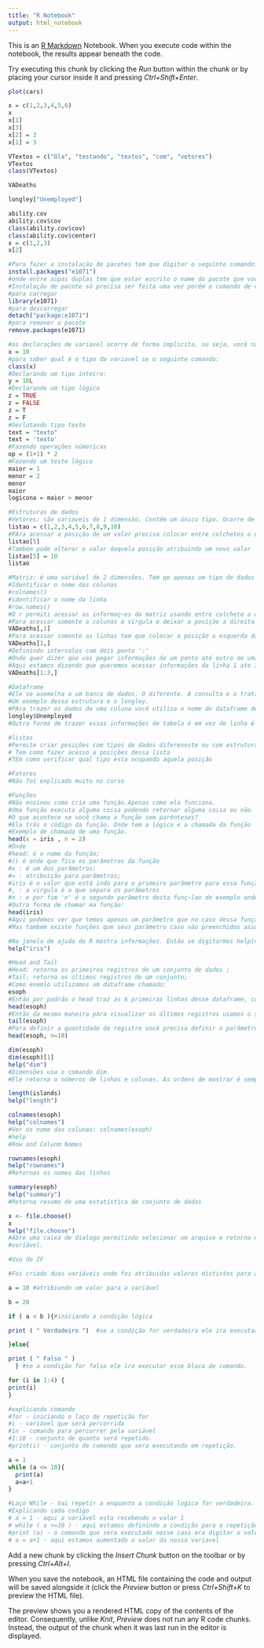```yaml
---
title: "R Notebook"
output: html_notebook
---
```


This is an [R Markdown](http://rmarkdown.rstudio.com) Notebook. When you execute code within the notebook, the results appear beneath the code. 

Try executing this chunk by clicking the *Run* button within the chunk or by placing your cursor inside it and pressing *Ctrl+Shift+Enter*. 

```r
plot(cars)
```
```r
x = c(1,2,3,4,5,6)
x
x[1]
x[3]
x[2] = 3
x[1] = 3
```


```r
VTextos = c("Ola", "testando", "textos", "com", "vetores")
VTextos
class(VTextos)
```


```r
VADeaths
```


```r
longley["Unemployed"]
```
```r
ability.cov
ability.cov$cov
class(ability.cov$cov)
class(ability.cov$center)
x = c(1,2,3)
x[2]
```


```r
#Para fazer a instalação de pacotes tem que digitar o seguinte comando:
install.packages("e1071")
#onde entre aspas duplas tem que estar escrito o nome do pacote que você quer instalar
#Instalação de pacote só precisa ser feita uma vez porém o comando de carregar o pacote precisa er feito sempre
#para carregar
library(e1071)
#para descarregar
detach("package:e1071")
#para remover o pacote
remove.packages(e1071)
```


```r
#as declarações de variavel ocorre de forma implicita, ou seja, você não precisa dizer o tipo da variavel
x = 10
#para saber qual é o tipo da variavel se o seguinte comando:
class(x)
#Declarando um tipo inteiro:
y = 10L
#Declarando um tipo lógico
z = TRUE
z = FALSE
z = T
z = F
#Declatando tipo texto
text = "texto"
text = 'texto'
#Fazendo operações númericas
op = (1+1) * 2
#Fazendo um teste lógico
maior = 1
menor = 2
menor
maior
logicona = maior > menor
```


```r
#Estruturas de dados
#Vetores: são variaveis de 1 dimensão. Contém um único tipo. Ocorre de forma implicita a declaração do seu tipo. E no vetor todos os dados tem que ser do mesmo tipo. Como declarar:
listao = c(1,2,3,4,5,6,7,8,9,10)
#PAra acessar a posição de um valor precisa colocar entre colchetes o núemro da sua posição:
listao[5]
#Também pode alterar o valor daquela posição atribuindo um novo valor
listao[5] = 10
listao
```


```r
#Matriz: é uma variável de 2 dimensões. Tem qe apenas um tipo de dados comando para identificar os nomes da linhas e colunas.
#Identificar o nome das colunas
#colnames()
#identificar o nome da linha
#row.names()
#O r permiti acessar as informaç~es da matriz usando entre colchete a célula, linha ou coluna que deseja acessar
#Para acessar somente a colunas a virgula e deixar a posição a direita da virgula:
VADeaths[,1]
#Para acessar somente as linhas tem que colocar a posição a esquerda da virgula
VADeaths[1,]
#Definindo intervalos com dois ponto ':'
#Onde quer dizer que vai pegar informações de um ponto até outro de uma linha ou coluna
#Aqui estamos dizendo que queremos acessar informações da linha 1 ate 3 sem definir as colunas
VADeaths[1:3,]
```


```r
#Dataframe
#Ele se asemelha a um banco de dados. O diferente. A consulta e o tratamento das informaçoes é a mesma que a matrix
#Um exemplo dessa estrutura e o longley.
#PAra trazer os dados de uma coluna você utiliza o nome do dataframe depois cifrão depois o nome da coluna 
longley$Unemployed
#Outra forma de trazer essas informações de tabela é em vez de linha é digitar o nome do dataframe depois digitar o nome das coluna entre aspas e colchetes
```


```r
#listas
#Permite criar posições com tipos de dados difereneste ou com estruturas de dados diferentes.
# Tem como fazer acesso a posições dessa lista
#TEm como verificar qual tipo esta ocupando aquela posição
```


```r
#Fatores
#Não foi explicado muito no curso
```


```r
#Funções
#Não ensinou como cria uma função.Apenas como ela funciona. 
#Uma função executa alguma coisa podendo retornar alguma coisa ou não. E o que está entre os prênteses são os parâmetro de entrada para aquela função trabalhe com esse valor.
#O que acontece se você chama a função sem parênteses?
#Ela trás o código da função. Onde tem a lógica e a chamada da função
#Exemplo de chamada de uma função.
head(x = iris , n = 2)
#Onde
#head: é o nome da função;
#() é onde que fica os parâmetros da função
#x : é um dos parâmetros;
#= : atribuição para parâmetros;
#iris é o valor que está indo para o primeiro parâmetro para essa função de exemplo
#, : a virgula é a que separa os parâmetros
#n : e por fim 'n' é o segundo parâmetro desta funç~]ao de exemplo onde está recebendo o seguinto valor representado por = 2.
#Outra forma de chamar ma função:
head(iris)
#Aqui podemos ver que temos apenas um parâmetro que no caso dessa função ele só precisa de uma entrada.
#Mas também existe funções que seus parâmetro caso não preenchidos assumem valores padrões.
```


```r
#Na janela de ajuda do R mostra informações. Então se digitarmos help(nome da função) ele vai mostrar sobre aquela função. Como no exemplo a seguir
help("iris")
```


```r
#Head and Tail
#Head: retorna os primeiros registros de um conjunto de dados ;
#Tail: retorna os últimos registros de um conjunto;
#Como exemlo utilizamos um dataframe chamado:
esoph
#Então por padrão o head traz as 6 primeiras linhas desse dataframe, contruímos o seguinte código:
head(esoph)
#Então da mesma maneira para visualizar os últimos registros usamos o seguinte código:
tail(esoph)
#Para definir a quantidade de registro você precisa definir o parâmetro N seegue. Onde n recebe um valor da quantidade que você deseja mostrar de registro. Então o código ficaria assim:
head(esoph, n=10)
```


```r
dim(esoph)
dim(esoph)[1]
help("dim")
#Dimensões usa o comando dim
#Ele retorna o números de linhas e colunas. As ordens de mostrar é sempre na ordem de linhas e depois as colunas.
```


```r
length(islands)
help("length")
```


```r
colnames(esoph)
help("colnames")
#Ver os nome das colunas: colnames(esoph)
#help
#Row and Colunm Names
```


```r
rownames(esoph)
help("rownames")
#Retornas os nomes das linhas
```

```r
summary(esoph)
help("summary")
#Retorna resumo de uma estatística de conjunto de dados
```

```r
x <- file.choose()
x
help("file.choose")
#Abre uma caixa de dialogo permitindo selecionar um arquivo e retorna o caminho desse arquivo podendo assim jogar esse caminho para uma
#variável.
```


```r
#Uso do IF

#Foi criado duas variáveis onde foi atribuidas valores distintos para ambas. E usamos o If para executar um teste logico sendo assim ficamos:

a = 10 #atribiundo um valor para a variável

b = 20

if ( a < b ){#iniciando a condição lógica

print ( " Verdadeiro ")  #se a condição for verdadeira ele ira executar esse  bloco de comando

}else{

print ( " Falso " )
  } #se a condição for falsa ele ira executar esse bloco de comando.
```
```r
for (i in 1:4) {
print(i)  
}

#explicando comando
#for - iniciando o laço de repetição for
#i - variável que será percorrida
#in - comando para percorrer pela variável
#1:10 - conjunto de quanto será repetido.
#print(i) - conjunto de comando que sera executando em repetição.
```
```r
a = 1
while (a <= 10){
  print(a)
  a=a+1
}

#Laço While - Vai repetir a enquanto a condição logica for verdadeira. Acredito que o laço while não tem muito mistério porque le vai estar sempre executando o código quando a condição do seu parâmetro for verdadeira.
#Explicando cada codigo
# a = 1 - aqui a variável esta recebendo o valor 1
# while ( a <=10 ) - aqui estamos definindo a condição para a repetição que só repete enquanto ela for verdadeira
#print (a) - o comando que sera executado nesse caso era digitar o valor da variavel a
# a = a+1 - aqui estamos aumentado o valor da nossa variavel
```



Add a new chunk by clicking the *Insert Chunk* button on the toolbar or by pressing *Ctrl+Alt+I*.

When you save the notebook, an HTML file containing the code and output will be saved alongside it (click the *Preview* button or press *Ctrl+Shift+K* to preview the HTML file).

The preview shows you a rendered HTML copy of the contents of the editor. Consequently, unlike *Knit*, *Preview* does not run any R code chunks. Instead, the output of the chunk when it was last run in the editor is displayed.
